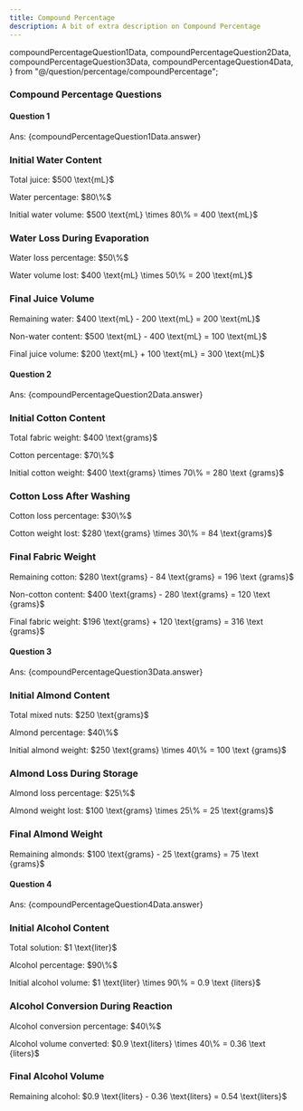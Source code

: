 ```yaml
---
title: Compound Percentage
description: A bit of extra description on Compound Percentage
---
```


  compoundPercentageQuestion1Data,
  compoundPercentageQuestion2Data,
  compoundPercentageQuestion3Data,
  compoundPercentageQuestion4Data,
} from "@/question/percentage/compoundPercentage";

### Compound Percentage Questions

#### Question 1

<Accordions>
  <Accordion title="Question">
    <MultipleChoiceQuestion questionData={compoundPercentageQuestion1Data} />
  </Accordion>
  <Accordion title="Answer Walkthrough">
    <p className="ml-11">Ans: {compoundPercentageQuestion1Data.answer}</p>
    <div className="steps">
      <div className="step">
        <h3>Initial Water Content</h3>
        <p>Total juice: $500 \text{mL}$</p>
        <p>Water percentage: $80\%$</p>
        <p>
          Initial water volume: $500 \text{mL} \times 80\% = 400 \text{mL}$
        </p>
      </div>
      <div className="step">
        <h3>Water Loss During Evaporation</h3>
        <p>Water loss percentage: $50\%$</p>
        <p>
          Water volume lost: $400 \text{mL} \times 50\% = 200 \text{mL}$
        </p>
      </div>
      <div className="step">
        <h3>Final Juice Volume</h3>
        <p>
          Remaining water: $400 \text{mL} - 200 \text{mL} = 200 \text{mL}$
        </p>
        <p>
          Non-water content: $500 \text{mL} - 400 \text{mL} = 100 \text{mL}$
        </p>
        <p>
          Final juice volume: $200 \text{mL} + 100 \text{mL} = 300 \text{mL}$
        </p>
      </div>
    </div>
  </Accordion>
</Accordions>

#### Question 2

<Accordions>
  <Accordion title="Question">
    <MultipleChoiceQuestion questionData={compoundPercentageQuestion2Data} />
  </Accordion>
  <Accordion title="Answer Walkthrough">
    <p className="ml-11">Ans: {compoundPercentageQuestion2Data.answer}</p>
    <div className="steps">
      <div className="step">
        <h3>Initial Cotton Content</h3>
        <p>Total fabric weight: $400 \text{grams}$</p>
        <p>Cotton percentage: $70\%$</p>
        <p>
          Initial cotton weight: $400 \text{grams} \times 70\% = 280 \text
          {grams}$
        </p>
      </div>
      <div className="step">
        <h3>Cotton Loss After Washing</h3>
        <p>Cotton loss percentage: $30\%$</p>
        <p>
          Cotton weight lost: $280 \text{grams} \times 30\% = 84 \text{grams}$
        </p>
      </div>
      <div className="step">
        <h3>Final Fabric Weight</h3>
        <p>
          Remaining cotton: $280 \text{grams} - 84 \text{grams} = 196 \text
          {grams}$
        </p>
        <p>
          Non-cotton content: $400 \text{grams} - 280 \text{grams} = 120 \text
          {grams}$
        </p>
        <p>
          Final fabric weight: $196 \text{grams} + 120 \text{grams} = 316 \text
          {grams}$
        </p>
      </div>
    </div>
  </Accordion>
</Accordions>

#### Question 3

<Accordions>
  <Accordion title="Question">
    <MultipleChoiceQuestion questionData={compoundPercentageQuestion3Data} />
  </Accordion>
  <Accordion title="Answer Walkthrough">
    <p className="ml-11">Ans: {compoundPercentageQuestion3Data.answer}</p>
    <div className="steps">
      <div className="step">
        <h3>Initial Almond Content</h3>
        <p>Total mixed nuts: $250 \text{grams}$</p>
        <p>Almond percentage: $40\%$</p>
        <p>
          Initial almond weight: $250 \text{grams} \times 40\% = 100 \text
          {grams}$
        </p>
      </div>
      <div className="step">
        <h3>Almond Loss During Storage</h3>
        <p>Almond loss percentage: $25\%$</p>
        <p>
          Almond weight lost: $100 \text{grams} \times 25\% = 25 \text{grams}$
        </p>
      </div>
      <div className="step">
        <h3>Final Almond Weight</h3>
        <p>
          Remaining almonds: $100 \text{grams} - 25 \text{grams} = 75 \text
          {grams}$
        </p>
      </div>
    </div>
  </Accordion>
</Accordions>

#### Question 4

<Accordions>
  <Accordion title="Question">
    <MultipleChoiceQuestion questionData={compoundPercentageQuestion4Data} />
  </Accordion>
  <Accordion title="Answer Walkthrough">
    <p className="ml-11">Ans: {compoundPercentageQuestion4Data.answer}</p>
    <div className="steps">
      <div className="step">
        <h3>Initial Alcohol Content</h3>
        <p>Total solution: $1 \text{liter}$</p>
        <p>Alcohol percentage: $90\%$</p>
        <p>
          Initial alcohol volume: $1 \text{liter} \times 90\% = 0.9 \text
          {liters}$
        </p>
      </div>
      <div className="step">
        <h3>Alcohol Conversion During Reaction</h3>
        <p>Alcohol conversion percentage: $40\%$</p>
        <p>
          Alcohol volume converted: $0.9 \text{liters} \times 40\% = 0.36 \text
          {liters}$
        </p>
      </div>
      <div className="step">
        <h3>Final Alcohol Volume</h3>
        <p>
          Remaining alcohol: $0.9 \text{liters} - 0.36 \text{liters} = 0.54
          \text{liters}$
        </p>
      </div>
    </div>
  </Accordion>
</Accordions>
